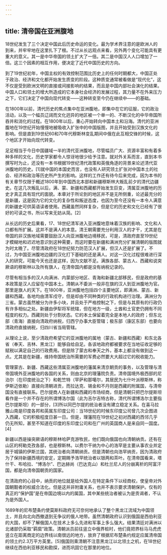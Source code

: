 ```yaml
---
---
---
```

title: 清帝国在亚洲腹地
---



18世纪发生了三个决定中国此后历史命运的变化。最为学术界注意的是欧洲人的到来，并牢牢地在这里扎下了根。不过从长远观点来看，另外两个变化可能具有更重大的意义。其一是中华帝国的领土扩大了一倍。其二是中国汉人人口增加了一倍。这三个因素的相互作用，便决定了近代中国历史的方向。

到了19世纪初年，中国主权的有效控制范围比历史上的任何时期都大，中国正处于政治、经济和文化都开始发生质变的阶段。这种质变通常被看做是“现代化”，这不仅是受到欧洲文明的直接或间接影响的结果，而且是中国内部社会演化的结果。中国人口和领土的增大所造成的它本身社会经济的发展过程，其力量不在外来压力之下，它们决定了中国向现代转变——这种转变至今仍在继续中——的基础。

在1800年以前，清代历史的焦点集中在亚洲腹地，即集中在它的征服，它的政治活动，以及一个幅员辽阔而文化迥异的地区被一个单一的、不断汉化的中华帝国所吞并和消化的过程。在1800年以后，重心开始转向中国本土和沿海。清代的亚洲腹地在19世纪开始慢慢地被吸收入扩张中的中国版图，并且开始受到汉族文化的影响。但是直到19世纪60和70年代穆斯林变乱期间中俄在此互相交锋的时候，这个地区才开始向现代转变。

足足相当于今日中国疆域一半的清代亚洲腹地，尽管幅员广大、资源丰富和有着多种多样的文化，历史学家都令人惊讶地很少给予注意。就对外关系而言，直到本书撰写时为止，还没有一本书根据19世纪清代政策和英俄角逐的背景来论述清代亚洲腹地的历史。[1]就中国的本国史而言，也没有人研究领土扩张对中国本土的社会、经济和政治等历史所产生的影响。这样的工作还有待今后来完成，因为本书的有关章节仅限于概述1800年到中国西北本部和新疆穆斯林大叛乱前夕的清代边疆史。在这几次叛乱以后，满、蒙、新疆和西藏都开始发生巨变，清属亚洲腹地的历史才真正具有现代的面貌。本章对于所论到的地区并不是无所侧重，论述最充分的是新疆，这是因为它的文化的复杂性和叛逆态度，也因为至今还没有一本令人满意的新疆史可供英语读者使用。西藏虽然同样复杂，但是它的历史和文化已经有了很好的可读之书，所以写来无妨从简。[2]

从长远的历史后果看，17、18世纪清军进入亚洲腹地意味着汉族的影响、文化和人口都有所扩展。这并不是满人的本意。清王朝需要充分利用汉人的才干，尤其是在帝国的非汉族地域需要鼓励汉人向亚洲腹地边境移民，可是，清政府直至19世纪才模糊地和迟迟地意识到这种需要，而这时要在新疆和满洲充分扩展清朝的版图就为时太晚了。尽管清政府在18世纪努力防范汉人扩展，但汉人还是扩展了。不过，为中国亚洲腹地边疆的汉化打下基础的还是满人。对这一汉化过程很难进行深入的研究，可能今天也还是这样，因为文献不足。满族各部、蒙古人、西藏和说突厥语的穆斯林以及所有旗人，在清帝国内都是没有纳税记录的。

尽管有相当多的汉人向满洲、内蒙部分地区、青海和新疆北部移民，但是政府的基本政策是汉人应留在中国本土。清朝从不委派一般非在旗的汉人到亚洲腹地为官。那里是旗人的天下。在1800年，亚洲腹地包括四个主要地区，即满洲、蒙古、新疆和西藏。各地均由清军戍守，但是却由不同种类的行政机构进行治理。满洲分为三省。蒙古虽然被分为许多小块，并且处于严格控制之下，但是与其原有的行政仍有许多相似之处。新疆由伊犁将军统辖，但在地方一级，土酋和土官吏仍拥有不同程度的权力。西藏则处于分割状态。它的本土保留着完全是本地人的政府；但东北部（青海）直接向清政府纳税，归西宁办事大臣管辖；极东部（康区东部）也要向清政府直接纳税，归四川省当局管辖。

从理论上说，至少清政府希望它的亚洲腹地的属地（蒙古、新疆和西藏）和东北各省（奉天、吉林、黑龙江）能够自给自足。各该地政府都被要求在当地征收足够的赋税以满足自己的行政费用。但是除了蒙古和奉天之外，基本上都没有做到这一点。尤其是在新疆，维持帝国统治所需要的军费必然要大大超过它的税收能力。

管理蒙古、新疆、西藏这些清属亚洲腹地的藩属来清京朝贡的事务，以及管理与清帝国境外亚洲腹地的各国的关系，则由北京的理藩院负责。清帝国境外极西部的尼泊尔（在印度统治之下）和乾竺特（罕萨和那噶尔，其居民为七什叶派穆斯林，称伊斯迈依勒）直接向清朝进贡，而拉达克、锡金和不丹则是西藏的附属国，与清帝国没有直接联系。巴尔提商人在新疆和西藏的市场经商，但是清朝只把巴尔提斯坦看作是一个并不存在的所谓博洛尔国（此为吉尔吉特古称，清代所谓博洛尔主要指巴尔提斯坦）的一部分，[3]所以同巴尔提的统治者没有建立稳定关系。在喜马拉雅山南是印度各邦和英属东印度公司：当18世纪的时候东印度公司曾几次企图进入西藏，它的积极程度日甚一日。但是，理藩院在19世纪之初对西藏的西邻几乎仍无所知，甚至不知道在印度的东印度公司和在广州的英国商人是来自同一国度。[4]

新疆以西是操突厥语的穆斯林哈萨克游牧民，他们既向俄国也向清朝纳贡。还有在山区的柯勒克孜各部，也是穆斯林。以费尔干纳为中心的浩罕是主要从事农业并定居于城镇的伊斯兰国，其统治者向清朝纳贡。但是清朝也向浩罕纳贡，因为清政府为了保持新疆西境的安定，定期赐予浩罕统治者以银两和茶叶。在清帝国看来，塔什干、布哈拉、“博洛尔”、巴达赫尚（巴达克山）和杜兰尼人的分崩离析的阿富汗国，都是向清帝国朝贡的国家。

在清政府的心目中，纳贡的地位就是给外国人在特定条件下以经商权，使皇帝对外国朝觐者的权威合法化。但是这并非附庸关系，也并不表示要求清朝保护。仅有的真正的“保护国”是在帝国边境以内的属国，其中某些统治者被认为是贡谒者，不认为是外国人。

1689年的尼布楚条约使莫斯科政府无可奈何地承认了整个黑龙江流域为中国领土，并且向北向西撤退到无争议的俄人地带。虽然清朝政府认识到俄国是西伯利亚的大国，却不了解俄国人在技术上多么先进和军事上多么强大。结果清廷对满洲以北诸部仍采取“羁縻”政策。清朝派员前往竖立中俄界桩时，他们竟把界标马马虎虎竖立在距离商定的边界线以南很远的地方，放弃了根据尼布楚条约规定应属清帝国的领土约2.3万平方英里。[5]俄国则乘清朝不注意黑龙江以北领土之机，在18世纪继续在西伯利亚移民和勘探，进而巩固它在那里的地位。